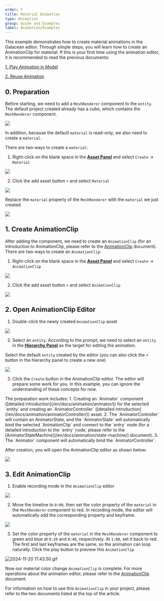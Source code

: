 ```yaml
---
order: 7
title: Material Animation
type: Animation
group: Guide and Examples
label: Animation/Examples
---
```


This example demonstrates how to create material animations in the Galacean editor. Through simple steps, you will learn how to create an AnimationClip for material. If this is your first time using the animation editor, it is recommended to read the previous documents:

[1. Play Animation in Model](/en/docs/animation/examples/playAnimation/)

[2. Reuse Animation](/en/docs/animation/examples/reuseAnimation/)

## 0. Preparation
Before starting, we need to add a `MeshRenderer` component to the `entity`. The default project created already has a cube, which contains the `MeshRenderer` component.

<Image src="https://mdn.alipayobjects.com/huamei_3zduhr/afts/img/A*pN-yRK0i-OIAAAAAAAAAAAAADsJ_AQ/original" />

In addition, because the default `material` is read-only, we also need to create a `material`.

There are two ways to create a `material`:
1. Right-click on the blank space in the **[Asset Panel](/en/docs/assets/interface)** and select `Create` -> `Material`

<Image src="https://mdn.alipayobjects.com/huamei_3zduhr/afts/img/A*1ox2RKV31u4AAAAAAAAAAAAADsJ_AQ/original" />

2. Click the add asset button `+` and select `Material`

<Image src="https://mdn.alipayobjects.com/huamei_3zduhr/afts/img/A*zt3PRb2LsagAAAAAAAAAAAAADsJ_AQ/original" />

Replace the `material` property of the `MeshRenderer` with the `material` we just created.

<Image src="https://mdn.alipayobjects.com/huamei_3zduhr/afts/img/A*vISSRpxf6PUAAAAAAAAAAAAADsJ_AQ/original" />

## 1. Create AnimationClip
After adding the component, we need to create an `AnimationClip` (for an introduction to AnimationClip, please refer to the [AnimationClip](/en/docs/animation/clip) document). There are two ways to create an `AnimationClip`:
1. Right-click on the blank space in the **[Asset Panel](/en/docs/assets/interface)** and select `Create` -> `AnimationClip`

<Image src="https://mdn.alipayobjects.com/huamei_3zduhr/afts/img/A*XK28Qr2GX6UAAAAAAAAAAAAADsJ_AQ/original" />

2. Click the add asset button `+` and select `AnimationClip`

<Image src="https://mdn.alipayobjects.com/huamei_3zduhr/afts/img/A*Dws0TriVVakAAAAAAAAAAAAADsJ_AQ/original" />

## 2. Open AnimationClip Editor

1. Double-click the newly created `AnimationClip` asset

<Image src="https://mdn.alipayobjects.com/huamei_3zduhr/afts/img/A*w4ReS7ijXgcAAAAAAAAAAAAADsJ_AQ/original" />

2. Select an `entity`. According to the prompt, we need to select an `entity` in the **[Hierarchy Panel](/en/docs/interface/hierarchy)** as the target for editing the animation.

Select the default `entity` created by the editor (you can also click the `+` button in the hierarchy panel to create a new one)

<Image src="https://mdn.alipayobjects.com/huamei_3zduhr/afts/img/A*UvZXSryjAngAAAAAAAAAAAAADsJ_AQ/original" />

3. Click the `Create` button in the AnimationClip editor. The editor will prepare some work for you. In this example, you can ignore the understanding of these concepts for now.

<Callout type="info">
The preparation work includes:
1. Creating an `Animator` component ([detailed introduction](/en/docs/animation/animator/)) for the selected `entity` and creating an `AnimatorController` ([detailed introduction](/en/docs/animation/animatorController/)) asset.
2. The `AnimatorController` will contain an AnimatorState, and the `AnimatorState` will automatically bind the selected `AnimationClip` and connect to the `entry` node (for a detailed introduction to the `entry` node, please refer to the [AnimatorStateMachine](/en/docs/animation/state-machine/) document).
3. The `Animator` component will automatically bind the `AnimatorController`.
</Callout>

After creation, you will open the AnimationClip editor as shown below:

<Image src="https://mdn.alipayobjects.com/huamei_3zduhr/afts/img/A*dWJDSbxaYCYAAAAAAAAAAAAADsJ_AQ/original" />


## 3. Edit AnimationClip

1. Enable recording mode in the `AnimationClip` editor

<Image src="https://mdn.alipayobjects.com/huamei_3zduhr/afts/img/A*S4jNRZ-Ia7AAAAAAAAAAAAAADsJ_AQ/original" />

2. Move the timeline to `0:00`, then set the color property of the `material` in the `MeshRenderer` component to red. In recording mode, the editor will automatically add the corresponding property and keyframe.

<Image src="https://mdn.alipayobjects.com/huamei_3zduhr/afts/img/A*N6WqR4SRxCgAAAAAAAAAAAAADsJ_AQ/original" />

3. Set the color property of the `material` in the `MeshRenderer` component to green and blue at `0:20` and `0:40`, respectively. At `1:00`, set it back to red. The first and last keyframes are the same, so the animation can loop naturally. Click the play button to preview this `AnimationClip`.

![2024-11-20 17.43.50.gif](<https://mdn.alipayobjects.com/huamei_3zduhr/afts/img/A*mQOgR6L3NjYAAAAAAAAAAAAADsJ_AQ/original>)


Now our material color change `AnimationClip` is complete. For more operations about the animation editor, please refer to the [AnimationClip](/en/docs/animation/clip) document.

For information on how to use this `AnimationClip` in your project, please refer to the two documents listed at the top of the article.

